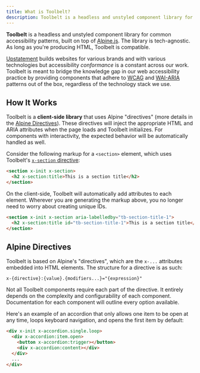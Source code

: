 ```yaml
---
title: What is Toolbelt?
description: Toolbelt is a headless and unstyled component library for common accessibility patterns, built on top of Alpine.js.
---
```


**Toolbelt** is a headless and unstyled component library for common accessibility patterns, built on top of [Alpine.js](https://alpinejs.dev/). The library is tech-agnostic. As long as you're producing HTML, Toolbelt is compatible.

[Upstatement](https://upstatement.com/) builds websites for various brands and with various technologies but accessibility _conformance_ is a constant across our work. Toolbelt is meant to bridge the knowledge gap in our web accessibility practice by providing components that adhere to [WCAG](https://www.w3.org/WAI/standards-guidelines/wcag/) and [WAI-ARIA](https://www.w3.org/WAI/standards-guidelines/aria/) patterns out of the box, regardless of the technology stack we use.

## How It Works

Toolbelt is a **client-side library** that uses Alpine "directives" (more details in the [Alpine Directives](#alpine-directives)). These directives will inject the appropriate HTML and ARIA attributes when the page loads and Toolbelt initializes. For components with interactivity, the expected behavior will be automatically handled as well.

Consider the following markup for a `<section>` element, which uses Toolbelt's [`x-section` directive](/components/section):

```html
<section x-init x-section>
  <h2 x-section:title>This is a section title</h2>
</section>
```

On the client-side, Toolbelt will automatically add attributes to each element. Wherever you are generating the markup above, you no longer need to worry about creating unique IDs.

```html ins='aria-labelledby="tb-section-title-1"' ins='id="tb-section-title-1"'
<section x-init x-section aria-labelledby="tb-section-title-1">
  <h2 x-section:title id="tb-section-title-1">This is a section title</h2>
</section>
```

## Alpine Directives

Toolbelt is based on Alpine's "directives", which are the `x-...` attributes embedded into HTML elements. The structure for a directive is as such:

```
x-{directive}:{value}.{modifiers...}="{expression}"
```

Not all Toolbelt components require each part of the directive. It entirely depends on the complexity and configurability of each component. Documentation for each component will outline every option available.

Here's an example of an accordion that only allows one item to be open at any time, loops keyboard navigation, and opens the first item by default:

```html
<div x-init x-accordion.single.loop>
  <div x-accordion:item.open>
    <button x-accordion:trigger></button>
    <div x-accordion:content></div>
  </div>
  ...
</div>
```
